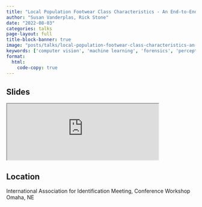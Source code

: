 ```yaml
---
title: "Local Population Footwear Class Characteristics - An End-to-End Pipeline for Automatic Data Acquisition and Analysis"
author: "Susan Vanderplas, Rick Stone"
date: "2022-08-03"
categories: talks
page-layout: full
title-block-banner: true
image: "posts/talks/local-population-footwear-class-characteristics-an-end-to-end-pipeline-for-automatic-data-acquisition-and-analysis.png"
keywords: ['computer vision', 'machine learning', 'forensics', 'perception', 'Talk']
format:
  html:
    code-copy: true
---
```

 
## Slides

<iframe src='https://srvanderplas.github.io/2022-Presentations/08-IAI/' height='auto' width='80%'>
                        </iframe>
## Location

International Association for Identification Meeting, Conference Workshop
Omaha, NE
